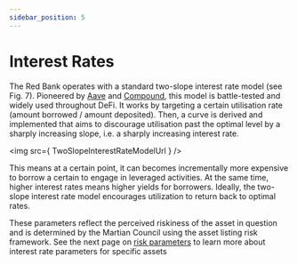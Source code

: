 ```yaml
---
sidebar_position: 5
---
```



# Interest Rates

The Red Bank operates with a standard two-slope interest rate model (see Fig. 7). Pioneered by [Aave](https://github.com/aave/aave-protocol/blob/master/docs/Aave_Protocol_Whitepaper_v1_0.pdf) and [Compound](https://compound.finance/documents/Compound.Whitepaper.pdf), this model is battle-tested and widely used throughout DeFi. It works by targeting a certain utilisation rate (amount borrowed / amount deposited). Then, a curve is derived and implemented that aims to discourage utilisation past the optimal level by a sharply increasing slope, i.e. a sharply increasing interest rate.

<img src={ TwoSlopeInterestRateModelUrl } />

This means at a certain point, it can becomes incrementally more expensive to borrow a certain to engage in leveraged activities. At the same time, higher interest rates means higher yields for borrowers. Ideally, the two-slope interest rate model encourages utilization to return back to optimal rates.

These parameters reflect the perceived riskiness of the asset in question and is determined by the Martian Council using the asset listing risk framework. See the next page on [risk parameters](./risk-parameters) to learn more about interest rate parameters for specific assets


